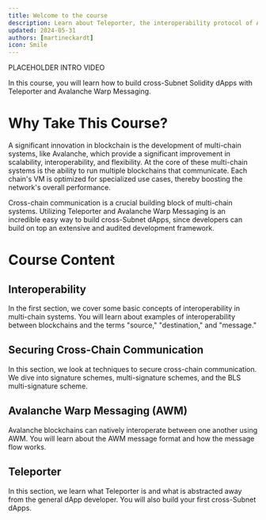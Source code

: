 ```yaml
---
title: Welcome to the course
description: Learn about Teleporter, the interoperability protocol of Avalanche.
updated: 2024-05-31
authors: [martineckardt]
icon: Smile
---
```


PLACEHOLDER INTRO VIDEO

In this course, you will learn how to build cross-Subnet Solidity dApps with Teleporter and Avalanche Warp Messaging.

# Why Take This Course?
A significant innovation in blockchain is the development of multi-chain systems, like Avalanche, which provide a significant improvement in scalability, interoperability, and flexibility. At the core of these multi-chain systems is the ability to run multiple blockchains that communicate. Each chain's VM is optimized for specialized use cases, thereby boosting the network's overall performance.

Cross-chain communication is a crucial building block of multi-chain systems. Utilizing Teleporter and Avalanche Warp Messaging is an incredible easy way to build cross-Subnet dApps, since developers can build on top an extensive and audited development framework. 

# Course Content

## Interoperability 

In the first section, we cover some basic concepts of interoperability in multi-chain systems. You will learn about examples of interoperability between blockchains and the terms "source," "destination," and "message."

## Securing Cross-Chain Communication

In this section, we look at techniques to secure cross-chain communication. We dive into signature schemes, multi-signature schemes, and the BLS multi-signature scheme.

## Avalanche Warp Messaging (AWM)
Avalanche blockchains can natively interoperate between one another using AWM. You will learn about the AWM message format and how the message flow works.

## Teleporter
In this section, we learn what Teleporter is and what is abstracted away from the general dApp developer. You will also build your first cross-Subnet dApps.